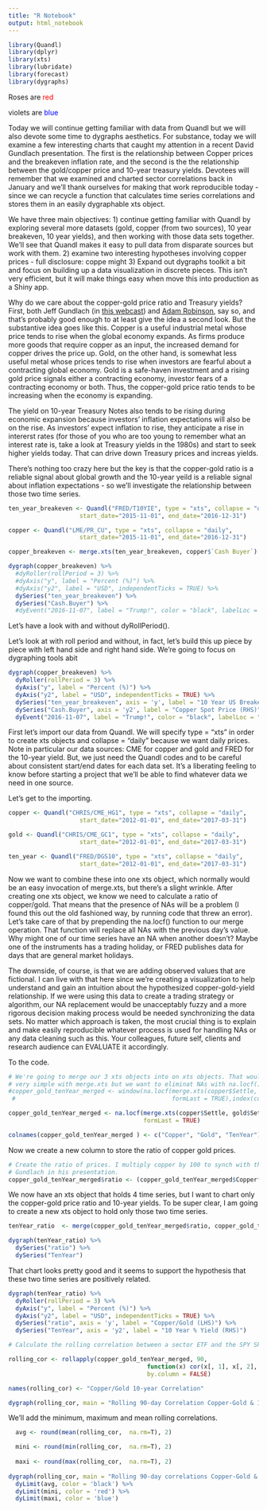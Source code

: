```yaml
---
title: "R Notebook"
output: html_notebook
---
```



```r
library(Quandl)
library(dplyr)
library(xts)
library(lubridate)
library(forecast)
library(dygraphs)
```

Roses are <span style="color:red">red</span>

violets are <span style="color:blue">blue</span>

Today we will continue getting familiar with data from Quandl but we will also devote some time to dygraphs aesthetics. For substance, today we will examine a few interesting charts that caught my attention in a recent David Gundlach presentation. The first is the relationship between Copper prices and the breakeven inflation rate, and the second is the the relationship between the gold/copper price and 10-year treasury yields. Devotees will remember that we examined and charted sector correlations back in January and we'll thank ourselves for making that work reproducible today - since we can recycle a function that calculates time series correlations and stores them in an easily dygraphable xts object. 

We have three main objectives: 
1) continue getting familiar with Quandl by exploring several more datasets (gold, copper (from two sources), 10 year breakeven, 10 year yields), and then working with those data sets together. We'll see that Quandl makes it easy to pull data from disparate sources but work with them. 
2) examine two interesting hypotheses involving copper prices - full disclosure: coppe might
3) Expand out dygraphs toolkit a bit and focus on building up a data visualization in discrete pieces. This isn't very efficient, but it will make things easy when move this into production as a Shiny app. 

Why do we care about the copper-gold price ratio and Treasury yields? First, both Jeff Gundlach (in [this webcast](http://doubleline.com/latest-webcasts/)) and [Adam Robinson](http://robinsonglobalstrategies.com/), say so, and that's probably good enough to at least give the idea a second look.  But the substantive idea goes like this. Copper is a useful industrial metal whose price tends to rise when the global economy expands. As firms produce more goods that require copper as an input, the increased demand for copper drives the price up. Gold, on the other hand, is somewhat less useful metal whose prices tends to rise when investors are fearful about a contracting global economy. Gold is a safe-haven investment and a rising gold price signals either a contracting economy, investor fears of a contracting economy or both. Thus, the copper-gold price ratio tends to be increasing when the economy is expanding. 

The yield on 10-year Treasury Notes also tends to be rising during economic expansion because investors' inflation expectations will also be on the rise. As investors' expect inflation to rise, they anticipate a rise in intererst rates (for those of you who are too young to remember what an interest rate is, take a look at Treasury yields in the 1980s) and start to seek higher yields today.  That can drive down Treasury prices and increas yields.

There's nothing too crazy here but the key is that the copper-gold ratio is a reliable signal about global growth and the 10-year yeild is a reliable signal about inflation expectations - so we'll investigate the relationship between those two time series. 

```r
ten_year_breakeven <- Quandl("FRED/T10YIE", type = "xts", collapse = "daily",  
                    start_date="2015-11-01", end_date="2016-12-31")

copper <- Quandl("LME/PR_CU", type = "xts", collapse = "daily",  
                    start_date="2015-11-01", end_date="2016-12-31")

copper_breakeven <- merge.xts(ten_year_breakeven, copper$`Cash Buyer`)
```


```r
dygraph(copper_breakeven) %>% 
  #dyRoller(rollPeriod = 3) %>% 
  #dyAxis("y", label = "Percent (%)") %>%
  #dyAxis("y2", label = "USD", independentTicks = TRUE) %>%
  dySeries("ten_year_breakeven") %>% 
  dySeries("Cash.Buyer") %>% 
  #dyEvent("2016-11-07", label = "Trump!", color = "black", labelLoc = "bottom")

```
 Let's have a look with and without dyRollPeriod(). 

Let's look at with roll period and without, in fact, let's build this up piece by piece with left hand side and right hand side. We're going to focus on dygraphing tools  abit

```r
dygraph(copper_breakeven) %>% 
  dyRoller(rollPeriod = 3) %>% 
  dyAxis("y", label = "Percent (%)") %>%
  dyAxis("y2", label = "USD", independentTicks = TRUE) %>%
  dySeries("ten_year_breakeven", axis = 'y', label = "10 Year US Breakeven (LHS)") %>% 
  dySeries("Cash.Buyer", axis = 'y2', label = "Copper Spot Price (RHS)") %>% 
  dyEvent("2016-11-07", label = "Trump!", color = "black", labelLoc = "bottom")
```

First let's import our data from Quandl. We will specify type = "xts" in order to create xts objects and collapse = "daily" because we want daily prices. Note in particular our data sources: CME for copper and gold and FRED for the 10-year yield. But, we just need the Quandl codes and to be careful about consistent start/end dates for each data set. It's a liberating feeling to know before starting a project that we'll be able to find whatever data we need in one source. 

Let's get to the importing.

```r

copper <- Quandl("CHRIS/CME_HG1", type = "xts", collapse = "daily",  
                    start_date="2012-01-01", end_date="2017-03-31")

gold <- Quandl("CHRIS/CME_GC1", type = "xts", collapse = "daily",  
                    start_date="2012-01-01", end_date="2017-03-31")

ten_year <- Quandl("FRED/DGS10", type = "xts", collapse = "daily",  
                    start_date="2012-01-01", end_date="2017-03-31")
```

Now we want to combine these into one xts object, which normally would be an easy invocation of merge.xts, but there's a slight wrinkle. After creating one xts object, we know we need to calculate a ratio of copper/gold. That means that the presence of NAs will be a problem (I found this out the old fashioned way, by running code that threw an error). Let's take care of that by prepending the na.locf() function to our merge operation. That function will replace all NAs with the previous day's value. Why might one of our time series have an NA when another doesn't? Maybe one of the instruments has a trading holiday, or FRED publishes data for days that are general market holidays. 

The downside, of course, is that we are adding observed values that are fictional. I can live with that here since we're creating a visualization to help understand and gain an intuition about the hypothesized copper-gold-yield relationship. If we were using this data to create a trading strategy or algorithm, our NA replacement would be unacceptably fuzzy and a more rigorous decision making process would be needed synchronizing the data sets. No matter which approach is taken, the most crucial thing is to explain and make easily reproducible whatever process is used for handling NAs or any data cleaning such as this. Your colleagues, future self, clients and research audience can EVALUATE it accordingly.  

To the code.
```r
# We're going to merge our 3 xts objects into on xts objects. That would normally be
# very simple with merge.xts but we want to eliminat NAs with na.locf().
#copper_gold_tenYear_merged <- window(na.locf(merge.xts(copper$Settle, gold$Settle, ten_yea), 
 #                                            formLast = TRUE),index(copper))

copper_gold_tenYear_merged <- na.locf(merge.xts(copper$Settle, gold$Settle, ten_year),
                                      formLast = TRUE)

colnames(copper_gold_tenYear_merged ) <- c("Copper", "Gold", "TenYear")
```

Now we create a new column to store the ratio of copper gold prices. 

```r
# Create the ratio of prices. I multiply copper by 100 to synch with the scale used by 
# Gundlach in his presentation.
copper_gold_tenYear_merged$ratio <- (copper_gold_tenYear_merged$Copper*100)/copper_gold_tenYear_merged$Gold
```

We now have an xts object that holds 4 time series, but I want to chart only the copper-gold price ratio and 10-year yields. To be super clear, I am going to create a new xts object to hold only those two time series.

```r
tenYear_ratio  <- merge(copper_gold_tenYear_merged$ratio, copper_gold_tenYear_merged$TenYear)
```

```r
dygraph(tenYear_ratio) %>%
  dySeries("ratio") %>% 
  dySeries("TenYear")
```
That chart looks pretty good and it seems to support the hypothesis that these two time series are positively related.

```r
dygraph(tenYear_ratio) %>% 
  dyRoller(rollPeriod = 3) %>% 
  dyAxis("y", label = "Percent (%)") %>%
  dyAxis("y2", label = "USD", independentTicks = TRUE) %>%
  dySeries("ratio", axis = 'y', label = "Copper/Gold (LHS)") %>% 
  dySeries("TenYear", axis = 'y2', label = "10 Year % Yield (RHS)")
```

```r
# Calculate the rolling correlation between a sector ETF and the SPY SP500 ETF. 

rolling_cor <- rollapply(copper_gold_tenYear_merged, 90, 
                                       function(x) cor(x[, 1], x[, 2], use = "pairwise.complete.obs"), 
                                       by.column = FALSE)

names(rolling_cor) <- "Copper/Gold 10-year Correlation"

dygraph(rolling_cor, main = "Rolling 90-day Correlation Copper-Gold & 10 Year Yield")

```

We'll add the minimum, maximum and mean rolling correlations.

```r
 
  avg <- round(mean(rolling_cor,  na.rm=T), 2)

  mini <- round(min(rolling_cor,  na.rm=T), 2)
 
  maxi <- round(max(rolling_cor,  na.rm=T), 2)
  
dygraph(rolling_cor, main = "Rolling 90-day correlations Copper-Gold & 10 Year Yield") %>% 
  dyLimit(avg, color = 'black') %>% 
  dyLimit(mini, color = 'red') %>% 
  dyLimit(maxi, color = 'blue')
```

